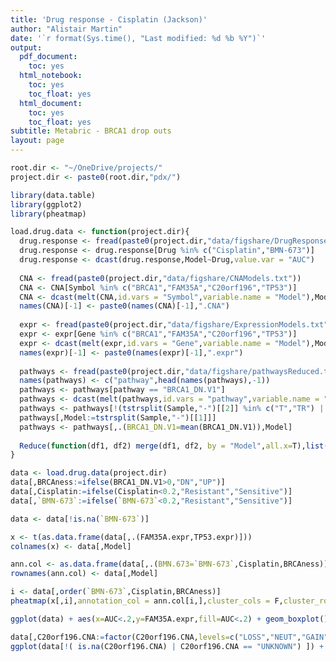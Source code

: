 ```yaml
---
title: 'Drug response - Cisplatin (Jackson)'
author: "Alistair Martin"
date: '`r format(Sys.time(), "Last modified: %d %b %Y")`'
output:
  pdf_document:
    toc: yes
  html_notebook:
    toc: yes
    toc_float: yes
  html_document:
    toc: yes
    toc_float: yes
subtitle: Metabric - BRCA1 drop outs
layout: page
---
```


```r
root.dir <- "~/OneDrive/projects/"
project.dir <- paste0(root.dir,"pdx/")

library(data.table)
library(ggplot2)
library(pheatmap)

load.drug.data <- function(project.dir){
  drug.response <- fread(paste0(project.dir,"data/figshare/DrugResponsesAUCModels.txt"))
  drug.response <- drug.response[Drug %in% c("Cisplatin","BMN-673")]
  drug.response <- dcast(drug.response,Model~Drug,value.var = "AUC")
  
  CNA <- fread(paste0(project.dir,"data/figshare/CNAModels.txt"))
  CNA <- CNA[Symbol %in% c("BRCA1","FAM35A","C20orf196","TP53")]
  CNA <- dcast(melt(CNA,id.vars = "Symbol",variable.name = "Model"),Model~Symbol)
  names(CNA)[-1] <- paste0(names(CNA)[-1],".CNA")
  
  expr <- fread(paste0(project.dir,"data/figshare/ExpressionModels.txt"))
  expr <- expr[Gene %in% c("BRCA1","FAM35A","C20orf196","TP53")]
  expr <- dcast(melt(expr,id.vars = "Gene",variable.name = "Model"),Model~Gene)
  names(expr)[-1] <- paste0(names(expr)[-1],".expr")
  
  pathways <- fread(paste0(project.dir,"data/figshare/pathwaysReduced.txt"),fill=T)
  names(pathways) <- c("pathway",head(names(pathways),-1))
  pathways <- pathways[pathway == "BRCA1_DN.V1"]
  pathways <- dcast(melt(pathways,id.vars = "pathway",variable.name = "Sample"),Sample~pathway)
  pathways <- pathways[!(tstrsplit(Sample,"-")[[2]] %in% c("T","TR") | grepl("C",tstrsplit(Sample,"-")[[2]]))]
  pathways[,Model:=tstrsplit(Sample,"-")[[1]]]
  pathways <- pathways[,.(BRCA1_DN.V1=mean(BRCA1_DN.V1)),Model]
  
  Reduce(function(df1, df2) merge(df1, df2, by = "Model",all.x=T),list(drug.response,CNA,expr,pathways))
}
```

```r
data <- load.drug.data(project.dir)
data[,BRCAness:=ifelse(BRCA1_DN.V1>0,"DN","UP")]
data[,Cisplatin:=ifelse(Cisplatin<0.2,"Resistant","Sensitive")]
data[,`BMN-673`:=ifelse(`BMN-673`<0.2,"Resistant","Sensitive")]

data <- data[!is.na(`BMN-673`)]

x <- t(as.data.frame(data[,.(FAM35A.expr,TP53.expr)]))
colnames(x) <- data[,Model]

ann.col <- as.data.frame(data[,.(BMN.673=`BMN-673`,Cisplatin,BRCAness)])
rownames(ann.col) <- data[,Model]

i <- data[,order(`BMN-673`,Cisplatin,BRCAness)]
pheatmap(x[,i],annotation_col = ann.col[i,],cluster_cols = F,cluster_rows=F,scale = "row",cellwidth = 15, cellheight = 15, gaps_col=c(5))
```

```r
ggplot(data) + aes(x=AUC<.2,y=FAM35A.expr,fill=AUC<.2) + geom_boxplot() + geom_point() #+ facet_grid(.~BRCA1_DN.V1>0, labeller = as_labeller(c("TRUE"="BRCA1 down","FALSE"="BRCA1 up")))
```

```r
data[,C20orf196.CNA:=factor(C20orf196.CNA,levels=c("LOSS","NEUT","GAIN"))]
ggplot(data[!( is.na(C20orf196.CNA) | C20orf196.CNA == "UNKNOWN") ]) + aes(x=C20orf196.CNA,fill=AUC<.2) + geom_bar() + facet_grid(.~BRCA1_DN.V1>0, labeller = as_labeller(c("TRUE"="BRCA1 down","FALSE"="BRCA1 up")))
```

